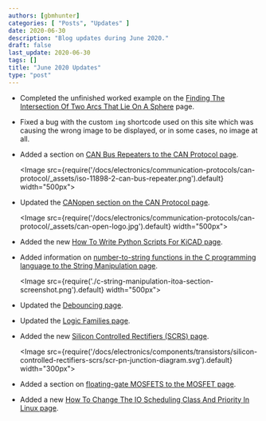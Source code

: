 ```yaml
---
authors: [gbmhunter]
categories: [ "Posts", "Updates" ]
date: 2020-06-30
description: "Blog updates during June 2020."
draft: false
last_update: 2020-06-30
tags: []
title: "June 2020 Updates"
type: "post"
---
```


* Completed the unfinished worked example on the [Finding The Intersection Of Two Arcs That Lie On A Sphere](/) page.

* Fixed a bug with the custom `img` shortcode used on this site which was causing the wrong image to be displayed, or in some cases, no image at all.

* Added a section on [CAN Bus Repeaters to the CAN Protocol page](/electronics/communication-protocols/can-protocol#can-bus-repeaters).

    <Image src={require('/docs/electronics/communication-protocols/can-protocol/_assets/iso-11898-2-can-bus-repeater.png').default} width="500px"></Image>

* Updated the [CANopen section on the CAN Protocol page](/electronics/communication-protocols/can-protocol#canopen).

    <Image src={require('/docs/electronics/communication-protocols/can-protocol/_assets/can-open-logo.jpg').default} width="500px"></Image>

* Added the new [How To Write Python Scripts For KiCAD page](/electronics/general/kicad/how-to-write-python-scripts-for-kicad).

* Added information on [number-to-string functions in the C programming language to the String Manipulation page](/programming/languages/c/string-manipulation-in-c/).

    <Image src={require('./c-string-manipulation-itoa-section-screenshot.png').default} width="500px"></Image>

* Updated the [Debouncing page](/electronics/circuit-design/debouncing).

* Updated the [Logic Families page](/electronics/circuit-design/logic-families).

* Added the new [Silicon Controlled Rectifiers (SCRS) page](/electronics/components/transistors/silicon-controlled-rectifiers-scrs).

    <Image src={require('/docs/electronics/components/transistors/silicon-controlled-rectifiers-scrs/scr-pn-junction-diagram.svg').default} width="300px"></Image>

* Added a section on [floating-gate MOSFETS to the MOSFET page](/electronics/components/transistors/mosfets#floating-gate-mosfets).

* Added a new [How To Change The IO Scheduling Class And Priority In Linux page](/programming/operating-systems/linux/how-to-change-io-scheduling-class-and-priority-in-linux). 